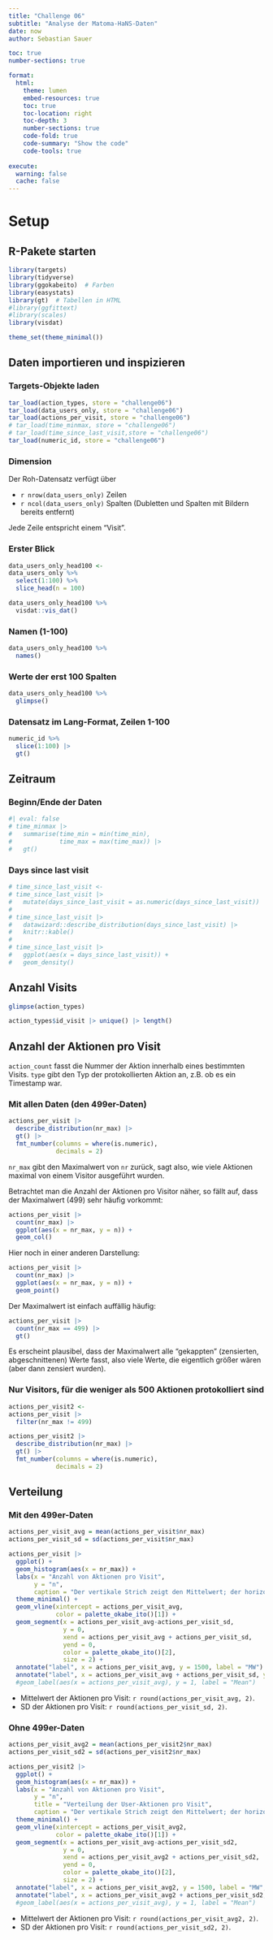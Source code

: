 ```yaml
---
title: "Challenge 06"
subtitle: "Analyse der Matoma-HaNS-Daten"
date: now
author: Sebastian Sauer

toc: true
number-sections: true

format: 
  html:
    theme: lumen
    embed-resources: true
    toc: true
    toc-location: right
    toc-depth: 3
    number-sections: true
    code-fold: true
    code-summary: "Show the code"
    code-tools: true
    
execute: 
  warning: false
  cache: false
---
```


    
# Setup

## R-Pakete starten



```r
library(targets)
library(tidyverse)
library(ggokabeito)  # Farben
library(easystats)
library(gt)  # Tabellen in HTML
#library(ggfittext)
#library(scales)
library(visdat)
```

```r
theme_set(theme_minimal())
```


## Daten importieren und inspizieren

### Targets-Objekte laden

```r
tar_load(action_types, store = "challenge06")
tar_load(data_users_only, store = "challenge06")
tar_load(actions_per_visit, store = "challenge06")
# tar_load(time_minmax, store = "challenge06")
# tar_load(time_since_last_visit,store = "challenge06")
tar_load(numeric_id, store = "challenge06")
```


### Dimension

Der Roh-Datensatz verfügt über

- `r nrow(data_users_only)` Zeilen
- `r ncol(data_users_only)` Spalten (Dubletten und Spalten mit Bildern bereits entfernt)

Jede Zeile entspricht einem "Visit".


### Erster Blick


```r
data_users_only_head100 <- 
data_users_only %>% 
  select(1:100) %>% 
  slice_head(n = 100) 
```


```r
data_users_only_head100 %>% 
  visdat::vis_dat()
```


### Namen (1-100)

```r
data_users_only_head100 %>% 
  names()
```


### Werte der erst 100 Spalten

```r
data_users_only_head100 %>% 
  glimpse()
```



### Datensatz im Lang-Format, Zeilen 1-100

```r
numeric_id %>% 
  slice(1:100) |> 
  gt()
```




## Zeitraum 


### Beginn/Ende der Daten





```r
#| eval: false
# time_minmax |> 
#   summarise(time_min = min(time_min),
#             time_max = max(time_max)) |> 
#   gt()
```



### Days since last visit

```r
# time_since_last_visit <-
# time_since_last_visit |>
#   mutate(days_since_last_visit = as.numeric(days_since_last_visit))
# 
# time_since_last_visit |>
#   datawizard::describe_distribution(days_since_last_visit) |>
#   knitr::kable()
# 
# time_since_last_visit |>
#   ggplot(aes(x = days_since_last_visit)) +
#   geom_density()
```



## Anzahl Visits



```r
glimpse(action_types)
```




```r
action_types$id_visit |> unique() |> length()
```




## Anzahl der Aktionen pro Visit




`action_count` fasst die Nummer der Aktion innerhalb eines bestimmten Visits.
`type` gibt den Typ der protokollierten Aktion an, z.B. ob es ein Timestamp war.

### Mit allen Daten (den 499er-Daten)



```r
actions_per_visit |> 
  describe_distribution(nr_max) |> 
  gt() |> 
  fmt_number(columns = where(is.numeric),
             decimals = 2)
```

`nr_max` gibt den Maximalwert von `nr` zurück, sagt also, wie viele Aktionen maximal von einem Visitor ausgeführt wurden.

Betrachtet man die Anzahl der Aktionen pro Visitor näher, so fällt auf, dass der Maximalwert (499) sehr häufig vorkommt:

```r
actions_per_visit |> 
  count(nr_max) |> 
  ggplot(aes(x = nr_max, y = n)) +
  geom_col()
```

Hier noch in einer anderen Darstellung:

```r
actions_per_visit |> 
  count(nr_max) |> 
  ggplot(aes(x = nr_max, y = n)) +
  geom_point()
```

Der Maximalwert ist einfach auffällig häufig:


```r
actions_per_visit |> 
  count(nr_max == 499) |> 
  gt()
```


Es erscheint plausibel, dass der Maximalwert alle "gekappten" (zensierten, abgeschnittenen) Werte fasst, also viele Werte, die eigentlich größer wären (aber dann zensiert wurden).

### Nur Visitors, für die weniger als 500 Aktionen protokolliert sind


```r
actions_per_visit2 <- 
actions_per_visit |> 
  filter(nr_max != 499) 

actions_per_visit2 |> 
  describe_distribution(nr_max) |> 
  gt() |> 
  fmt_number(columns = where(is.numeric),
             decimals = 2)
```

## Verteilung

### Mit den 499er-Daten

```r
actions_per_visit_avg = mean(actions_per_visit$nr_max)
actions_per_visit_sd = sd(actions_per_visit$nr_max)

actions_per_visit |> 
  ggplot() +
  geom_histogram(aes(x = nr_max)) +
  labs(x = "Anzahl von Aktionen pro Visit",
       y = "n",
       caption = "Der vertikale Strich zeigt den Mittelwert; der horizontale die SD") +
  theme_minimal() +
  geom_vline(xintercept = actions_per_visit_avg,
             color = palette_okabe_ito()[1]) +
  geom_segment(x = actions_per_visit_avg-actions_per_visit_sd,
               y = 0,
               xend = actions_per_visit_avg + actions_per_visit_sd,
               yend = 0,
               color = palette_okabe_ito()[2],
               size = 2) +
  annotate("label", x = actions_per_visit_avg, y = 1500, label = "MW") +
  annotate("label", x = actions_per_visit_avg + actions_per_visit_sd, y = 0, label = "SD")
  #geom_label(aes(x = actions_per_visit_avg), y = 1, label = "Mean")
```



- Mittelwert der Aktionen pro Visit: `r round(actions_per_visit_avg, 2)`.
- SD der Aktionen pro Visit: `r round(actions_per_visit_sd, 2)`.


### Ohne 499er-Daten

```r
actions_per_visit_avg2 = mean(actions_per_visit2$nr_max)
actions_per_visit_sd2 = sd(actions_per_visit2$nr_max)

actions_per_visit2 |> 
  ggplot() +
  geom_histogram(aes(x = nr_max)) +
  labs(x = "Anzahl von Aktionen pro Visit",
       y = "n",
       title = "Verteilung der User-Aktionen pro Visit",
       caption = "Der vertikale Strich zeigt den Mittelwert; der horizontale die SD") +
  theme_minimal() +
  geom_vline(xintercept = actions_per_visit_avg2,
             color = palette_okabe_ito()[1]) +
  geom_segment(x = actions_per_visit_avg-actions_per_visit_sd2,
               y = 0,
               xend = actions_per_visit_avg2 + actions_per_visit_sd2,
               yend = 0,
               color = palette_okabe_ito()[2],
               size = 2) +
  annotate("label", x = actions_per_visit_avg2, y = 1500, label = "MW", vjust = "top") +
  annotate("label", x = actions_per_visit_avg2 + actions_per_visit_sd2, y = 0, label = "SD", vjust = "bottom")
  #geom_label(aes(x = actions_per_visit_avg), y = 1, label = "Mean")
```



- Mittelwert der Aktionen pro Visit: `r round(actions_per_visit_avg2, 2)`.
- SD der Aktionen pro Visit: `r round(actions_per_visit_sd2, 2)`.


